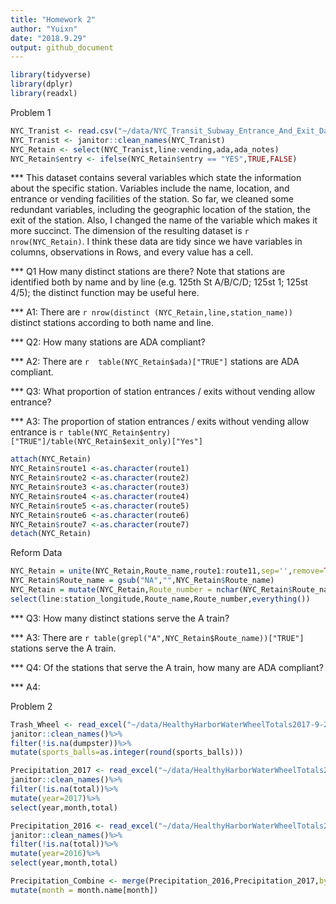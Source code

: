 ```yaml
---
title: "Homework 2"
author: "Yuixn"
date: "2018.9.29"
output: github_document
---
```

```r
library(tidyverse)
library(dplyr)
library(readxl)
```

Problem 1

```r
NYC_Tranist <- read.csv("~/data/NYC_Transit_Subway_Entrance_And_Exit_Data.csv")
NYC_Tranist <- janitor::clean_names(NYC_Tranist)
NYC_Retain <- select(NYC_Tranist,line:vending,ada,ada_notes)
NYC_Retain$entry <- ifelse(NYC_Retain$entry == "YES",TRUE,FALSE)
```

*** This dataset contains several variables which state the information about the specific station. Variables include the name, location, and entrance or vending facilities of the station. So far, we cleaned some redundant variables, including the geographic location of the station, the exit of the station. Also, I changed the name of the variable which makes it more succinct. The dimension of the resulting dataset is `r nrow(NYC_Retain)`. I think these data are tidy since we have variables in columns, observations in Rows, and every value has a cell.

*** Q1 How many distinct stations are there? Note that stations are identified both by name and by line (e.g. 125th St A/B/C/D; 125st 1; 125st 4/5); the distinct function may be useful here.

*** A1: There are `r nrow(distinct (NYC_Retain,line,station_name))` distinct stations according to both name and line.

*** Q2: How many stations are ADA compliant?

*** A2: There are `r  table(NYC_Retain$ada)["TRUE"]` stations are ADA compliant. 

*** Q3: What proportion of station entrances / exits without vending allow entrance?

*** A3: The proportion of station entrances / exits without vending allow entrance is  `r table(NYC_Retain$entry)["TRUE"]/table(NYC_Retain$exit_only)["Yes"]`

```r
attach(NYC_Retain)
NYC_Retain$route1 <-as.character(route1)
NYC_Retain$route2 <-as.character(route2)
NYC_Retain$route3 <-as.character(route3)
NYC_Retain$route4 <-as.character(route4)
NYC_Retain$route5 <-as.character(route5)
NYC_Retain$route6 <-as.character(route6)
NYC_Retain$route7 <-as.character(route7)
detach(NYC_Retain)
```
Reform Data
```r
NYC_Retain = unite(NYC_Retain,Route_name,route1:route11,sep='',remove=TRUE)
NYC_Retain$Route_name = gsub("NA","",NYC_Retain$Route_name)
NYC_Retain = mutate(NYC_Retain,Route_number = nchar(NYC_Retain$Route_name)) %>%
select(line:station_longitude,Route_name,Route_number,everything())
```
*** Q3: How many distinct stations serve the A train?

*** A3: There are `r table(grepl("A",NYC_Retain$Route_name))["TRUE"]` stations serve the A train. 

*** Q4:  Of the stations that serve the A train, how many are ADA compliant?

*** A4:

Problem 2

```r
Trash_Wheel <- read_excel("~/data/HealthyHarborWaterWheelTotals2017-9-26.xlsx",range=cell_cols("A:N")) %>%
janitor::clean_names()%>%
filter(!is.na(dumpster))%>%
mutate(sports_balls=as.integer(round(sports_balls)))
```

```r
Precipitation_2017 <- read_excel("~/data/HealthyHarborWaterWheelTotals2017-9-26.xlsx",sheet="2017 Precipitation",range="A2:B14") %>%
janitor::clean_names()%>%
filter(!is.na(total))%>%
mutate(year=2017)%>%
select(year,month,total)
```

```r
Precipitation_2016 <- read_excel("~/data/HealthyHarborWaterWheelTotals2017-9-26.xlsx",sheet="2016 Precipitation",range="A2:B14") %>%
janitor::clean_names()%>%
filter(!is.na(total))%>%
mutate(year=2016)%>%
select(year,month,total)
```

```r
Precipitation_Combine <- merge(Precipitation_2016,Precipitation_2017,by ="month",all=TRUE)%>%
mutate(month = month.name[month])
```
